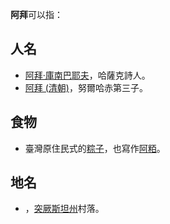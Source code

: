 '''阿拜'''可以指：

== 人名 ==
* [[阿拜·庫南巴耶夫|阿拜·庫南巴耶夫]]，哈薩克詩人。
* [[阿拜_(清朝)|阿拜 (清朝)]]，努爾哈赤第三子。

== 食物 ==
* 臺灣原住民式的[[粽|粽子]]，也寫作[[阿粨|阿粨]]。

== 地名 ==
* {{link-ru|阿拜 (突厥斯坦州)|Абай (Келесский район)}}，[[突厥斯坦州|突厥斯坦州]]村落。

{{disambiguation|cat=二字消歧義}}